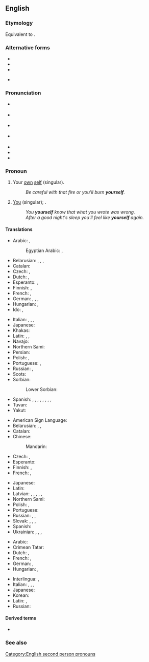 {{also|Yourself}}
==English==

===Etymology===
Equivalent to {{suffix|en|your|self}}.

===Alternative forms===
* {{l|en|yerself}}
* {{l|en|yo'self}}
* {{l|en|yoself}}
* {{l|en|Yourself}} {{q|honorific}}

===Pronunciation===
* {{a|RP|strong}} {{IPA|en|/jɔːˈsɛlf/|/jʊəˈsɛlf/}}
* {{a|RP|weak}} {{IPA|en|/jəˈsɛlf/}}
* {{a|GA|strong}} {{IPA|en|/jɔɹˈsɛlf/|/jʊɹˈsɛlf/}}
* {{a|GA|weak}} {{IPA|en|/jɚˈsɛlf/}}
* {{hyph|en|your|self}}
* {{rhymes|en|ɛlf}}
* {{audio|en|en-us-yourself.ogg|Audio (US)}}

===Pronoun===
{{en-pron|desc=referring to the person being spoken to, previously mentioned|the reflexive case of|you}}

# {{lb|en|reflexive pronoun}} Your [[own]] [[self]] (singular).
#: ''Be careful with that fire or you'll burn '''yourself'''.''
# [[you|You]] (singular); {{non-gloss definition|used emphatically, especially to indicate exclusiveness of the referent's participation in the predicate, i.e., that no one else is involved}}.
#: ''You '''yourself''' know that what you wrote was wrong.''
#: ''After a good night's sleep you'll feel like '''yourself''' again.''

====Translations====
{{trans-top|(reflexive) your own self}}
* Arabic: {{t|ar|نفسكَ|m|tr=nafsuka}}, {{t|ar|نفسكِ|f|tr=nafsuki}}
*: Egyptian Arabic: {{t|arz|نفسَك|m|tr=nafsak}}, {{t|arz|نفسِك|f|tr=nafsek}}
* Belarusian: {{t|be|сябе́}} {{qualifier|accusative, genitive}}, {{t|be|сабе́}} {{qualifier|dative, locative}}, {{t|be|сабо́й}} {{qualifier|instrumental}}, {{t|be|-цца}} {{qualifier|verb ending}}
* Catalan: {{t+|ca|et}}
* Czech: {{t+|cs|se}}, {{t+|cs|sebe}}
* Dutch: {{t+|nl|jijzelf}} {{qualifier|informal}}, {{t+|nl|uzelf}} {{qualifier|formal}}
* Esperanto: {{t+|eo|vi}}, {{t+|eo|vin}}
* Finnish: {{qualifier|informal}} {{t+|fi|itsesi}}, {{qualifier|formal}} {{t+|fi|itsenne}}
* French: {{t+|fr|te}}, {{t+|fr|vous}}
* German: {{t+|de|dich}} {{qualifier|informal}}, {{t|de|dich selbst}} {{qualifier|informal}}, {{t+|de|sich}} {{qualifier|formal}}, {{t|de|sich selbst}} {{qualifier|formal}}
* Hungarian: {{t+|hu|magad}}, {{t|hu|magadat}}
* Ido: {{t|io|tu ipsa}}, {{t|io|vu ipsa}}
{{trans-mid}}
* Italian: {{t|it|te stesso|m-s}}, {{t|it|te stessa|f-s}}, {{t|it|voi stessi|m-p}}, {{t|it|voi stesse|f-p}}
* Japanese: {{t+|ja|自身|tr=jishin}}
* Khakas: {{t|kjh|позың}}
* Latin: {{t|la|tutemet}}, {{t|la|tute}}, {{t|la|vosmet|p}}
* Navajo: {{t|nv|tʼáá nihí}}
* Northern Sami: {{t|se|iežat}}
* Persian: {{t+|fa|خودت|tr=xodat}}
* Polish: {{t+|pl|się}}, {{t+|pl|siebie}}
* Portuguese: {{t+|pt|te}}, {{t+|pt|se}}
* Russian: {{t+|ru|себя́}}, {{t+|ru|-ся}}
* Scots: {{t|sco|yersel}}
* Sorbian:
*: Lower Sorbian: {{t|dsb|se}}
* Spanish: {{t+|es|te}}, {{t+|es|ti}}, {{t+|es|se}}, {{t|es|ti mismo}} {{qualifier|tuteo, male}}, {{t|es|ti misma}} {{qualifier|tuteo, female}}, {{t|es|vos mismo}} {{qualifier|voseo, male}}, {{t|es|vos misma}} {{qualifier|voseo, female}}, {{t|es|usted mismo}} {{qualifier|formal, male}}, {{t|es|usted misma}} {{qualifier|formal, female}}
* Tuvan: {{t|tyv|бодуң}}
* Yakut: {{t|sah|бэйэҥ}}
{{trans-bottom}}

{{trans-top|you, used emphatically}}
* American Sign Language: {{t|ase|A@Chesthigh SmallFrontandback}}
* Belarusian: {{t|be|[[ты]] [[сам]]|m}}, {{t|be|[[ты]] [[сама́]]|f}}, {{qualifier|plural or formal}} {{t|be|[[вы]] [[са́мі]]}}
* Catalan: {{t+|ca|mateix}}
* Chinese:
*: Mandarin: {{t+|cmn|自己|tr=zìjǐ|sc=Hani}}
* Czech: {{t+|cs|sám}}, {{t+|cs|samotný}}
* Esperanto: {{t|eo|vi mem}}
* Finnish: {{qualifier|informal}} {{t|fi|[[sinä]] [[itse]]}}, {{qualifier|formal}} {{t|fi|[[te]] [[itse]]}}
* French: {{t+|fr|toi-même}}, {{t+|fr|vous-même}}
{{trans-mid}}
* Japanese: {{t+|ja|自分|tr=じぶん, jibun}}
* Latin: {{t|la|tute}}
* Latvian: {{t|lv|tu pats|m}}, {{t|lv|tu pati|f}}, {{qualifier|singular formal}} {{t|lv|jūs pats|m}}, {{t|lv|jūs pati|f}}, {{qualifier|plural informal or formal}} {{t|lv|jūs paši|m-p}}, {{t|lv|jūs pašas|f-p}}
* Northern Sami: {{t|se|ieš}}
* Polish: {{t+|pl|sam|m-pr}}, {{t+|pl|sama|f}}
* Portuguese: {{t|pt|[[você]]/[[tu]] [[mesmo]]|m}}
* Russian: {{t|ru|[[ты]] [[сам|са́м]]|m}}, {{t|ru|[[ты]] [[сам|сама́]]|f}}, {{qualifier|plural or formal}} {{t|ru|[[вы]] [[сам|са́ми]]}}
* Slovak: {{t|sk|ty sám|m}}, {{t|sk|ty sama|f}}, {{t|sk|vy sami}}, {{t|sk|vy same}}
* Spanish: {{t|es|[[tú]] [[mismo]]}}
* Ukrainian: {{t|uk|ти сам|m|sc=Cyrl}}, {{t|uk|ти сама́|f|sc=Cyrl}}, {{qualifier|plural or formal}} {{t|uk|ви сами́|sc=Cyrl}}, {{t|uk|ви самі́|sc=Cyrl}}
{{trans-bottom}}

{{checktrans-top}}
* Arabic: {{t-check|ar|نَفْسُك}}
* Crimean Tatar: {{t-check|crh|özüñ}}
* Dutch: {{t+check|nl|jezelf}}, {{t+check|nl|uzelf}}
* French: {{t+check|fr|toi-même}}, {{t+check|fr|vous-même}}
* German: {{t-check|de|du selbst}}, {{t-check|de|Sie selbst}}
* Hungarian: {{t+|hu|önmaga}}, {{t|hu|saját maga}}
{{trans-mid}}
* Interlingua: {{t-check|ia|te}}, {{t-check|ia|[[tu]] [[ipse]]}} {{attention|ia|2=was "[[tu]] [[ipse]]" - assumed sum-of-parts; if an idiom, remove the wikilinks to the individual words. see [[User:Kephir/gadgets/xte#Translation_fixing]]}}
* Italian: {{t|it|te stesso|m-s}}, {{t|it|te stessa|f-s}}, {{t|it|voi stessi|m-p}}, {{t|it|voi stesse|f-p}}
* Japanese: {{t|ja|本来の自分|tr=honrai no jibun}}
* Korean: {{t-check|ko|당신 자신|sc=Kore}}
* Latin: {{t|la|tute}}, {{t|la|vosmet|p}}
* Russian: {{t+check|ru|себя́}}<!-- was "[[себя]] in different forms"; yeah... -->
{{trans-bottom}}

====Derived terms====
* {{l|en|hello yourself, and see how you like it}}

===See also===
{{English personal pronouns}}

[[Category:English second person pronouns]]